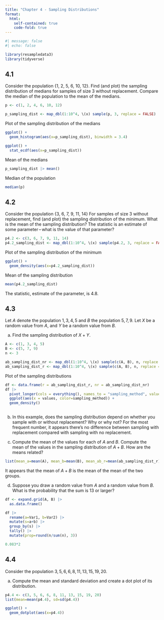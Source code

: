 ```yaml
---
title: "Chapter 4 - Sampling Distributions"
format: 
  html:
    self-contained: true
    code-fold: true
---
```


```r
#| message: false
#| echo: false

library(resampledata3)
library(tidyverse)
```

## 4.1
Consider the population {1, 2, 5, 6, 10, 12}. Find (and plot) the sampling distribution of medians for samples of size 3 without replacement. Compare the median of the population to the mean of the medians.

```r
p <- c(1, 2, 4, 6, 10, 12)

p_sampling_dist <- map_dbl(1:10^4, \(x) sample(p, 3, replace = FALSE) |> median())
```

Plot of the sampling distribution of the medians
```r
ggplot() +
  geom_histogram(aes(x=p_sampling_dist), binwidth = 3.4) 
```
```r
ggplot() +
  stat_ecdf(aes(x=p_sampling_dist))
```

Mean of the medians
```r
p_sampling_dist |> mean()
```

Median of the population
```r
median(p)
```

## 4.2
Consider the population {3, 6, 7, 9, 11, 14} For samples of size 3 without replacement, find (and plot) the sampling distribution of the minimum. What is the mean of the sampling distribution? The statistic is an estimate of some parameter – what is the value of that parameter?

```r
p4.2 <- c(3, 6, 7, 9, 11, 14)
p4.2_sampling_dist <- map_dbl(1:10^4, \(x) sample(p4.2, 3, replace = FALSE) |> min())
```

Plot of the sampling distribution of the minimum
```r
ggplot() +
  geom_density(aes(x=p4.2_sampling_dist))
```
Mean of the sampling distribution
```r
mean(p4.2_sampling_dist)
```

The statistic, estimate of the parameter, is 4.8.

## 4.3
Let $A$ denote the population ${1, 3, 4, 5}$ and $B$ the population ${5, 7, 9}$. Let $X$ be a random value from $A$, and $Y$ be a random value from $B$.

a. Find the sampling distribution of $X+Y$.
```r
A <- c(1, 3, 4, 5)
B <- c(5, 7, 9)
n <- 3

ab_sampling_dist_nr <- map_dbl(1:10^4, \(x) sample(c(A, B), n, replace = FALSE) |> mean())
ab_sampling_dist_r <- map_dbl(1:10^4, \(x) sample(c(A, B), n, replace = TRUE) |> mean())
```

Plot of the sampling distributions

```r
df <- data.frame(r = ab_sampling_dist_r, nr = ab_sampling_dist_nr)
df |> 
  pivot_longer(cols = everything(), names_to = "sampling_method", values_to = "values") |> 
  ggplot(aes(x = values, color=sampling_method)) +
  geom_density()
  
```

b. In this example, does the sampling distribution depend on whether you sample with or without replacement? Why or why not?
For the most frequent number, it appears there's no difference between sampling with replacement compared with sampling with no replacement.

c. Compute the mean of the values for each of $A$ and $B$. Compute the mean of the values in the sampling distribution of $A+B$. How are the means related?

```r
list(mean_a=mean(A), mean_b=mean(B), mean_ab_r=mean(ab_sampling_dist_r), mean_ab_nr=mean(ab_sampling_dist_nr))
```
It appears that the mean of $A+B$ is the mean of the mean of the two groups.

d. Suppose you draw a random value from $A$ and a random value from $B$. What is the probability that the sum is 13 or larger?

```r
df <- expand.grid(A, B) |> 
  as.data.frame()

df |> 
  rename(a=Var1, b=Var2) |> 
  mutate(s=a+b) |> 
  group_by(s) |> 
  tally() |> 
  mutate(prop=round(n/sum(n), 3))
```
```r
0.083*2
```

## 4.4
Consider the population ${3, 5, 6, 6, 8, 11, 13, 15, 19, 20}$.

a. Compute the mean and standard deviation and create a dot plot of its distribution.

```r
p4.4 <- c(3, 5, 6, 6, 8, 11, 13, 15, 19, 20) 
list(mean=mean(p4.4), sd=sd(p4.4))
```
```r
ggplot() +
  geom_dotplot(aes(x=p4.4))
```



